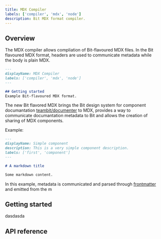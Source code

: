 ```yaml
---
title: MDX Compiler
labels: ['compiler', 'mdx', 'node']
description: Bit MDX format compiler.
---
```


## Overview

The MDX compiler allows compliation of Bit-flavoured MDX files.
In the Bit flavoured MDX format, headers are used to communicate metadata while the body is plain MDX.

```md
---
displayName: MDX Compiler
labels: ['compiler', 'mdx', 'node']
---

## Getting started
Example Bit-flavoured MDX format.
```

The new Bit flavored MDX brings the Bit design system for component documantation [teambit/documenter](https://bit.dev/teambit/documenter) to MDX, provides a way to communicate documantation metadata to Bit and allows the creation of sharing of MDX components.

Example:

```md
---
displayName: Simple component
description: This is a very simple component description.
labels: ['first', 'component']
---

# A markdown title

Some markdown content.
```

In this example, metadata is communicated and parsed through [frontmatter](https://github.com/remarkjs/remark-frontmatter) and emitted from the m

## Getting started
dasdasda

## API reference

